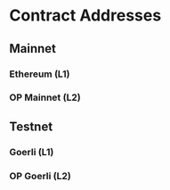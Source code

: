 
# Contract Addresses

## Mainnet

### Ethereum (L1)

<L1ContractTable chain="10" explorer="1" />

### OP Mainnet (L2)

<L2ContractTable chain="10" />

## Testnet

### Goerli (L1)

<L1ContractTable chain="420" explorer="5" />

### OP Goerli (L2)

<L2ContractTable chain="420" />
